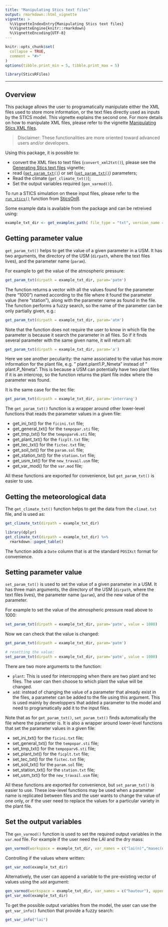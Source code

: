 ```yaml
---
title: "Manipulating Stics text files"
output: rmarkdown::html_vignette
vignette: >
  %\VignetteIndexEntry{Manipulating Stics text files}
  %\VignetteEngine{knitr::rmarkdown}
  %\VignetteEncoding{UTF-8}
---
```


```r
knitr::opts_chunk$set(
  collapse = TRUE,
  comment = "#>"
)
options(tibble.print_min = 5, tibble.print_max = 5)
```

```r
library(SticsRFiles)
```


------


## Overview

This package allows the user to programatically manipulate either the XML files used to store more information, or the text files directly used as inputs by the STICS model. This vignette explains the second one. For more details on how to manipulate XML files, please refer to the vignette [Manipulating Stics XML files](https://sticsrpacks.github.io/SticsRFiles/articles/Manipulating_Stics_XML_files.html).

> Disclaimer: These functionalities are more oriented toward advanced users and/or developers. 

Using this package, it is possible to: 

* convert the XML files to text files (`convert_xml2txt()`), please see the [Generating Stics text files](https://sticsrpacks.github.io/SticsRFiles/articles/Generating_Stics_text_files) vignette;  
* read ([`get_param_txt()`](R/read_param.R)) or set ([`set_param_txt()`](R/read_param.R)) parameters;  
* Read the climate (`get_climate_txt()`);  
* Set the output variables required (`gen_varmod()`).  

To run a STICS simulation on these input files, please refer to the [`run_stics()`](https://sticsrpacks.github.io/SticsOnR/reference/run_stics.html) function from [SticsOnR](https://sticsrpacks.github.io/SticsOnR/index.html).

Some example data is available from the package and can be retreived using: 

```r
example_txt_dir <- get_examples_path( file_type = "txt", version_name = "V9.0")
```


## Getting parameter value 

`get_param_txt()` helps to get the value of a given parameter in a USM. It has two arguments, the directory of the USM (`dirpath`, where the text files lives), and the parameter name (`param`). 

For example to get the value of the atmospheric pressure: 

```r
get_param_txt(dirpath = example_txt_dir, param='patm')
```

The function returns a vector with all the values found for the parameter (here "1000") named according to the file where it found the parameter value (here "station"), along with the parameter name as found in the file. The function performs a fuzzy search, so the name of the parameter can be only partially given, e.g.:

```r
get_param_txt(dirpath = example_txt_dir, param='atm')
```

Note that the function does not require the user to know in which file the parameter is because it search the parameter in all files. So if it finds several parameter with the same given name, it will return all: 

```r
get_param_txt(dirpath = example_txt_dir, param='a')
```
Here we see another peculiarity: the name associated to the value has more information for the plant file, e.g. " plant.plant1.P_Nmeta" instead of " plant.P_Nmeta". This is because a USM can potentially have two plant files if it is an intercrop, so the function returns the plant file index where the parameter was found.

It is the same case for the tec file: 

```r
get_param_txt(dirpath = example_txt_dir, param='interrang')
```


The `get_param_txt()` function is a wrapper around other lower-level functions that reads the parameter values in a given file: 

* get_ini_txt() for the `ficini.txt` file;  
* get_general_txt() for the `tempopar.sti` file;  
* get_tmp_txt() for the `tempoparv6.sti` file;  
* get_plant_txt() for the `ficplt.txt` file;  
* get_tec_txt() for the `fictec.txt` file;  
* get_soil_txt() for the `param.sol` file;  
* get_station_txt() for the `station.txt` file;  
* get_usm_txt() for the `new_travail.usm` file;  
* get_var_mod() for the `var.mod` file;  

All these functions are exported for convenience, but `get_param_txt()` is easier to use.

## Getting the meteorological data

The `get_climate_txt()` function helps to get the data from the `climat.txt` file, and is used as: 

```r
get_climate_txt(dirpath = example_txt_dir) 
```

```r
library(dplyr)
get_climate_txt(dirpath = example_txt_dir) %>%
  rmarkdown::paged_table()
```


The function adds a `Date` column that is at the standard `POSIXct` format for convenience.


## Setting parameter value

`set_param_txt()` is used to set the value of a given parameter in a USM. It has three main arguments, the directory of the USM (`dirpath`, where the text files lives), the parameter name (`param`), and the new value of the parameter. 

For example to set the value of the atmospheric pressure read above to 1000: 

```r
set_param_txt(dirpath = example_txt_dir, param='patm', value = 1000)
```

Now we can check that the value is changed: 

```r
get_param_txt(dirpath = example_txt_dir, param='patm')
```

```r
# resetting the value: 
set_param_txt(dirpath = example_txt_dir, param='patm', value = 1000)
```

There are two more arguments to the function: 

* `plant`: This is used for intercropping when there are two plant and tec files. The user can then choose to which plant the value will be changed. 
* `add`: instead of changing the value of a parameter that already exist in the files, a parameter can be added to the file using this argument. This is used mainly by developpers that added a parameter to the model and need to programatically add it to the input files.

Note that as for `get_param_txt()`, `set_param_txt()` finds automatically the file where the parameter is. It is also a wrapper around lower-level functions that set the parameter values in a given file: 

* set_ini_txt() for the `ficini.txt` file;  
* set_general_txt() for the `tempopar.sti` file;  
* set_tmp_txt() for the `tempoparv6.sti` file;  
* set_plant_txt() for the `ficplt.txt` file;  
* set_tec_txt() for the `fictec.txt` file;  
* set_soil_txt() for the `param.sol` file;  
* set_station_txt() for the `station.txt` file;  
* set_usm_txt() for the `new_travail.usm` file;  

All these functions are exported for convenience, but `set_param_txt()` is easier to use. These low-level functions may be used when a parameter name is replicated between files and the user wants to change the value of one only, or if the user need to replace the values for a particular variety in the plant file. 

## Set the output variables

The `gen_varmod()` function is used to set the required output variables in the `var.mod` file. For example if the user need the LAI and the dry mass: 

```r
gen_varmod(workspace = example_txt_dir, var_names = c("lai(n)","masec(n)"))
```

Controlling if the values where written: 

```r
get_var_mod(example_txt_dir)
```

Alternatively, the user can append a variable to the pre-existing vector of values using the `add` argument: 

```r
gen_varmod(workspace = example_txt_dir, var_names = c("hauteur"), append = TRUE)
get_var_mod(example_txt_dir)
```

To get the possible output variables from the model, the user can use the `get_var_info()` function that provide a fuzzy search: 

```r
get_var_info("lai")
```

